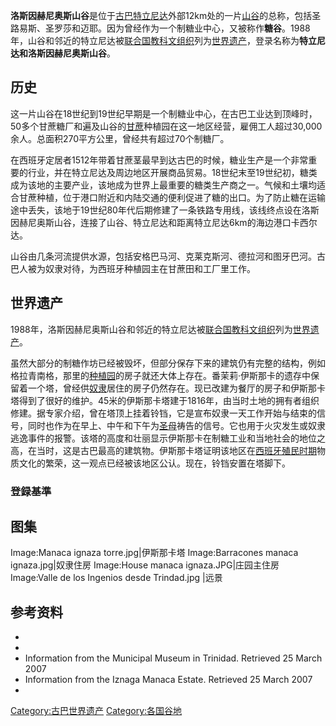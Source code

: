 {{世界遗产概要表
|zh_name =[[特立尼达_(古巴)|特立尼达]]和洛斯因赫尼奥斯山谷
|site_img =File:Valle_de_los_Ingenios_05.jpg
|site_img_capt =洛斯因赫尼奥斯山谷
|site_img_width =350px
|en_name =Trinidad and the Valley de los Ingenios
|fr_name =Trinidad et la vallée de Los Ingenios
|country ={{CUB}}
|Region = 拉丁美洲和加勒比地区
|area =
|criterion_c =(iv)(v)
|ID =460
|rg_year =1988
|Danger_year =
|ex_rg_year =
|iucn =
|remarks =
|org_url =http://whc.unesco.org/en/list/460
|map_img =
|map_img_width =
|locator_x =
|locator_y =
|Coor ={{Coord|21|50|29|N|79|51|59|W|type:city(36000)_region:CU-07_source:dewiki|display=title}}
}}

'''洛斯因赫尼奥斯山谷'''是位于[[古巴|古巴]][[特立尼达_(古巴)|特立尼达]]外部12km处的一片[[山谷|山谷]]的总称，包括圣路易斯、圣罗莎和迈耶。因为曾经作为一个制糖业中心，又被称作'''糖谷'''。1988年，山谷和邻近的特立尼达被[[联合国教科文组织|联合国教科文组织]]列为[[世界遗产|世界遗产]]，登录名称为'''特立尼达和洛斯因赫尼奥斯山谷'''。

==历史==
这一片山谷在18世纪到19世纪早期是一个制糖业中心，在古巴工业达到顶峰时，50多个甘蔗糖厂和遍及山谷的[[甘蔗|甘蔗]]种植园在这一地区经营，雇佣工人超过30,000余人。总面积270平方公里，曾经共有超过70个制糖厂。

在西班牙定居者1512年带着甘蔗茎最早到达古巴的时候，糖业生产是一个非常重要的行业，并在特立尼达及周边地区开展商品贸易。18世纪末至19世纪初，糖类成为该地的主要产业，该地成为世界上最重要的糖类生产商之一。气候和土壤均适合甘蔗种植，位于港口附近和内陆交通的便利促进了糖的出口。为了防止糖在运输途中丢失，该地于19世纪80年代后期修建了一条铁路专用线，该线终点设在洛斯因赫尼奥斯山谷，连接了山谷、特立尼达和距离特立尼达6km的海边港口卡西尔达。

山谷由几条河流提供水源，包括安格巴马河、克莱克斯河、德拉河和图牙巴河。古巴人被为奴隶对待，为西班牙种植园主在甘蔗田和工厂里工作。

==世界遗产==
1988年，洛斯因赫尼奥斯山谷和邻近的特立尼达被[[联合国教科文组织|联合国教科文组织]]列为[[世界遗产|世界遗产]]。

虽然大部分的制糖作坊已经被毁坏，但部分保存下来的建筑仍有完整的结构，例如格拉青南格，那里的[[种植园|种植园]]的房子就还大体上存在。番茉莉·伊斯那卡的遗存中保留着一个塔，曾经供[[奴隶|奴隶]]居住的房子仍然存在。现已改建为餐厅的房子和伊斯那卡塔得到了很好的维护。45米的伊斯那卡塔建于1816年，由当时土地的拥有者组织修建。据专家介绍，曾在塔顶上挂着铃铛，它是宣布奴隶一天工作开始与结束的信号，同时也作为在早上、中午和下午为[[圣母|圣母]]祷告的信号。它也用于火灾发生或奴隶逃逸事件的报警。该塔的高度和壮丽显示伊斯那卡在制糖工业和当地社会的地位之高，在当时，这是古巴最高的建筑物。伊斯那卡塔证明该地区在[[殖民地|西班牙殖民时期]]物质文化的繁荣，这一观点已经被该地区公认。现在，铃铛安置在塔脚下。

=== 登録基準 ===
{{世界遺産基準|4|5}}

== 图集==
<gallery>
Image:Manaca ignaza torre.jpg|伊斯那卡塔
Image:Barracones manaca ignaza.jpg|奴隶住房 
Image:House manaca ignaza.JPG|庄园主住房
Image:Valle de los Ingenios desde Trindad.jpg |远景
</gallery>

==参考资料==
* {{cite web|url=http://whc.unesco.org/en/list/460|title=World Heritage List: Trinidad and the Valle de los Ingenios|publisher=UNESCO|year=1997|accessdate=26 March 2007|archive-date=2018-12-24|archive-url=https://web.archive.org/web/20181224225526/http://whc.unesco.org/en/list/460|dead-url=no}}
* {{cite book|title=Cuba: 400 Years of Architectural Heritage|author=Rachel Carley|publisher=Watson-Guptill|year=2000|pages=224|id=ISBN 0823011283}}
*Information from the Municipal Museum in Trinidad. Retrieved 25 March 2007
*Information from the Iznaga Manaca Estate. Retrieved 25 March 2007
* {{cite web|url=http://www.ovpm.org/es/cuba/trinidad|title=Trindad|publisher=Organización de las Ciudades del Patrimonio Mundial|language=es|accessdate=26 March 2007|archive-date=2017-07-13|archive-url=https://web.archive.org/web/20170713194056/https://www.ovpm.org/es/cuba/trinidad|dead-url=no}}

{{古巴世界遗产}}

[[Category:古巴世界遗产|Category:古巴世界遗产]]
[[Category:各国谷地|Category:各国谷地]]